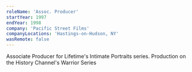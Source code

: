 ```yaml
---
roleName: 'Assoc. Producer'
startYear: 1997
endYear: 1998
company: 'Pacific Street Films'
companyLocations: 'Hastings-on-Hudson, NY'
wasRemote: false
---
```

Associate Producer for Lifetime's Intimate Portraits series. Production on the History Channel's Warrior Series
